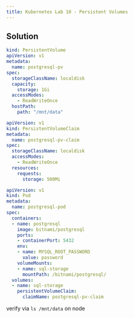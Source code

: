 ```yaml
---
title: Kubernetes Lab 10 - Persistent Volumes
---
```


## Solution

```yaml
kind: PersistentVolume
apiVersion: v1
metadata:
  name: postgresql-pv
spec:
  storageClassName: localdisk
  capacity:
    storage: 1Gi
  accessModes:
    - ReadWriteOnce
  hostPath:
    path: "/mnt/data"
```

```yaml
apiVersion: v1
kind: PersistentVolumeClaim
metadata:
  name: postgresql-pv-claim
spec:
  storageClassName: localdisk
  accessModes:
    - ReadWriteOnce
  resources:
    requests:
      storage: 500Mi
```

```yaml
apiVersion: v1
kind: Pod
metadata:
  name: postgresql-pod
spec:
  containers:
  - name: postgresql
    image: bitnami/postgresql
    ports:
    - containerPort: 5432
    env:
    - name: MYSQL_ROOT_PASSWORD
      value: password
    volumeMounts:
    - name: sql-storage
      mountPath: /bitnami/postgresql/
  volumes:
  - name: sql-storage
    persistentVolumeClaim:
      claimName: postgresql-pv-claim
```

verify via `ls /mnt/data` on node
